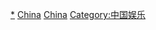 [[Category:中國背景作品|*]]
[[Category:亞洲背景電影|China]]
[[Category:各國背景電影|China]]
[[Category:中国娱乐|Category:中国娱乐]]
